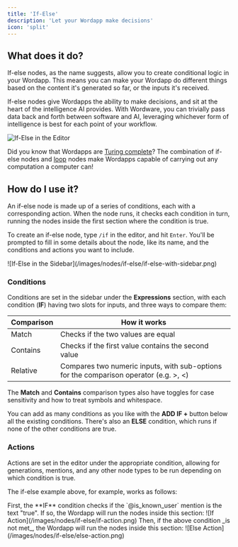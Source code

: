 ```yaml
---
title: 'If-Else'
description: 'Let your Wordapp make decisions'
icon: 'split'
---
```


## What does it do?

If-else nodes, as the name suggests, allow you to create conditional logic in your Wordapp. This means you can make your
Wordapp do different things based on the content it's generated so far, or the inputs it's received.

If-else nodes give Wordapps the ability to make decisions, and sit at the heart of the intelligence AI provides. With Wordware,
you can trivially pass data back and forth between software and AI, leveraging whichever form of intelligence is best for each point
of your workflow.

![If-Else in the Editor](/images/nodes/if-else/if-else-editor.png)

<Note>Did you know that Wordapps are [Turing complete](https://en.wikipedia.org/wiki/Turing_completeness)? The combination of if-else nodes and [loop](/nodes/loop) nodes
    make Wordapps capable of carrying out any computation a computer can!</Note>

## How do I use it?

An if-else node is made up of a series of conditions, each with a corresponding action. When the node runs, it checks each condition in turn,
running the nodes inside the first section where the condition is true.

To create an if-else node, type `/if` in the editor, and hit `Enter`. You'll be prompted to fill in some details about the node,
like its name, and the conditions and actions you want to include.

<Frame>
    ![If-Else in the Sidebar](/images/nodes/if-else/if-else-with-sidebar.png)
</Frame>

### Conditions

Conditions are set in the sidebar under the
**Expressions** section, with each condition (**IF**) having two slots for inputs, and three ways to compare them:

| Comparison | How it works                                                                          |
|------------|---------------------------------------------------------------------------------------|
| Match      | Checks if the two values are equal                                                    |
| Contains   | Checks if the first value contains the second value                                   |
| Relative   | Compares two numeric inputs, with sub-options for the comparison operator (e.g. \>, \<) |

The **Match** and **Contains** comparison types also have toggles for case sensitivity and how to treat symbols and whitespace.

You can add as many conditions as you like with the **ADD IF +** button below all the existing conditions. There's also an **ELSE** condition, which runs if none of the other conditions are true.

### Actions

Actions are set in the editor under the appropriate condition, allowing for generations, mentions, and any other
node types to be run depending on which condition is true.

The if-else example above, for example, works as follows:

<Steps>
    <Step title="If">
        First, the **IF** condition checks if the `@is_known_user` mention is the text "true". If so, the Wordapp will run the nodes inside this section:
        <Frame>
            ![If Action](/images/nodes/if-else/if-action.png)
        </Frame>
    </Step>
    <Step title="Else">
        Then, if the above condition _is not met_, the Wordapp will run the nodes inside this section:
        <Frame>
            ![Else Action](/images/nodes/if-else/else-action.png)
        </Frame>
    </Step>
</Steps>
